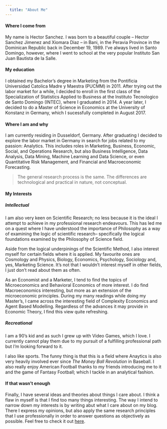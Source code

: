 ```yaml
---
  title: "About Me"
---
```

#### Where I come from  
My name is Hector Sanchez. I was born to a beautiful couple -- Hector Sanchez Jimenez and    Xiomara Diaz -- in Bani, in the Peravia Province in the Dominican Republic back in December  19, 1989. I've always lived in Santo Domingo, however, where I went to school at the very   popular Instituto San Juan Bautista de la Salle. 

#### My education
I obtained my Bachelor's degree in Marketing from the Pontificia Universidad Catolica Madre y Maestra (PUCMM) in 2011. After trying out the labor market for a while, I decided to enroll in the first class of the Specialization of Statistics Applied to Business at the Instituto Tecnologico de Santo Domingo (INTEC), where I graduated in 2014. A year later, I decided to do a Master of Science in Economics at the University of Konstanz in Germany, which I sucessfully completed in August 2017. 

#### Where I am and why
I am currently residing in Dusseldorf, Germany. After graduating I decided to explore the labor market in Germany in search for jobs related to my passion: Analytics. This includes roles in Marketing, Business, Economic, Social, and Operations Research, but also Business Intelligence, Data Analysis, Data Mining, Machine Learning and Data Science, or even Quantitative Risk Management, and Financial and Macroeconomic Forecasting. 

>The general research process is the same. The differences are technological and practical in nature, not conceptual. 

#### My Interests
##### *Intellectual*
I am also very keen on Scientific Research; no less because it is the ideal I attempt to achieve in my professional research endeavours. This has led me on a quest where I have understood the importance of Philosophy as a way of examining the logic of scientific research-- specifically the logical foundations examined by the Philosophy of Science field. 

Aside from the logical underpinings of the Scientific Method, I also interest myself for certain fields where it is applied. My favourite ones are Cosmology and Physics, Biology, Economics, Psychology, Sociology and, yes, Marketing Science. It's not that I wouldn't interest myself in other fields, I just don't read about them as often. 

As an Economist and a Marketer, I tend to find the topics of Microeconomics and Behavioral Economics of more interest. I do find Macroeconomics interesting, but more as an extension of the microeconomic principles. During my many readings while doing my Master's, I came across the interesting field of Complexity Economics and Agent Based Modelling. Regardless of the advances it may provide in Economic Theory, I find this view quite refreshing. 

##### *Recreational*
I am a 90's kid and as such I grew up with Video Games, which I love. I currently cannot play them due to my pursuit of a fulfilling professional path but I'm looking forward to it. 

I also like sports. The funny thing is that this is a field where Anaytics is also very heavily involved ever since *The Money Ball Revolution* in Baseball. I also really enjoy American Football thanks to my friends introducing me to it and the game of Fantasy Football; which I tackle in an analytical fashion. 

#### If that wasn't enough
Finally, I have several ideas and theories about things I care about. I think a flaw in myself is that I find too many things interesting. The way I intend to narrow down my interests is by writing abut what I care about on my blog. There I express my opinions, but also apply the same research principles that I use professionally in order to answer questions as objectively as possible. Feel free to check it out [here](). 




